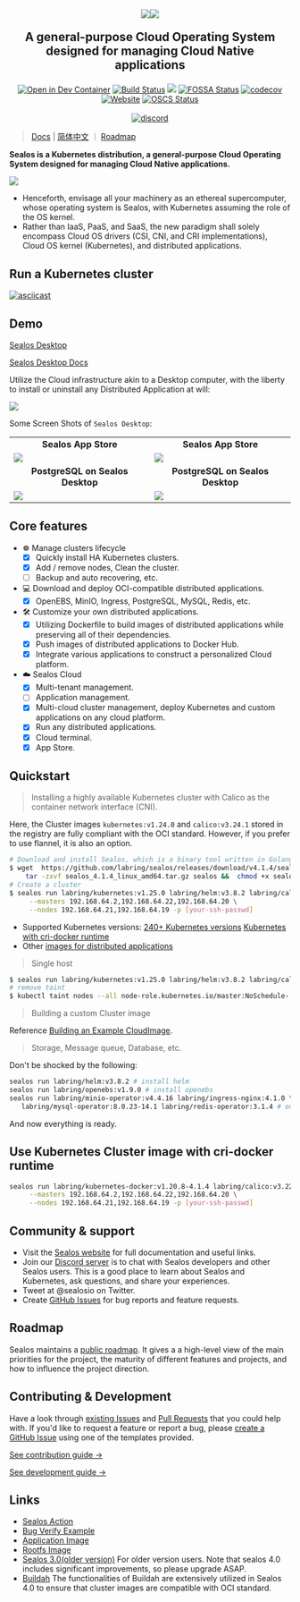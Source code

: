 <h2 align="center">

![](/img/sealos-left-dark.png#gh-dark-mode-only)![](/img/sealos-left.png#gh-light-mode-only)

A general-purpose Cloud Operating System designed for managing Cloud Native applications
</h2>

<div align="center">
  <p>

[![Open in Dev Container](https://img.shields.io/static/v1?label=Dev%20Container&message=Open&color=blue&logo=visualstudiocode)](https://vscode.dev/redirect?url=vscode://ms-vscode-remote.remote-containers/cloneInVolume?url=https://github.com/labring/sealos)
[![Build Status](https://github.com/labring/sealos/actions/workflows/release.yml/badge.svg)](https://github.com/labring/sealos/actions)
[![](https://img.shields.io/docker/pulls/labring/kubernetes)](https://hub.docker.com/r/labring/kubernetes)
[![FOSSA Status](https://app.fossa.com/api/projects/git%2Bgithub.com%2Flabring%2Fsealos.svg?type=shield)](https://app.fossa.com/projects/git%2Bgithub.com%2Flabring%2Fsealos?ref=badge_shield)
[![codecov](https://codecov.io/gh/labring/sealos/branch/main/graph/badge.svg?token=e41ZDcj06N)](https://codecov.io/gh/labring/sealos)
[![Website](https://img.shields.io/website?url=https%3A%2F%2Fpostwoman.io&logo=Postwoman)](https://sealos.io)
[![OSCS Status](https://www.oscs1024.com/platform/badge/labring/sealos.svg?size=small)](https://www.oscs1024.com/project/labring/sealos?ref=badge_small)
<br /><br />
[![discord](https://theme.zdassets.com/theme_assets/678183/cc59daa07820943e943c2fc283b9079d7003ff76.svg)](https://discord.gg/7bPNZfsjJu)

  </p>
</div>

> [Docs](https://www.sealos.io/docs/Intro) | [简体中文](https://www.sealos.io/zh-Hans/docs/Intro) ｜ [Roadmap](https://github.com/orgs/labring/projects/4/views/9)

**Sealos is a Kubernetes distribution, a general-purpose Cloud Operating System designed for managing Cloud Native applications.**

![](https://user-images.githubusercontent.com/8912557/173866494-379ba0dd-05af-4095-b63d-08f594581c52.png)

- Henceforth, envisage all your machinery as an ethereal supercomputer, whose operating system is Sealos, with Kubernetes assuming the role of the OS kernel.
- Rather than IaaS, PaaS, and SaaS, the new paradigm shall solely encompass Cloud OS drivers (CSI, CNI, and CRI implementations), Cloud OS kernel (Kubernetes), and distributed applications.

## Run a Kubernetes cluster

[![asciicast](https://asciinema.org/a/519263.svg)](https://asciinema.org/a/519263?speed=3)

## Demo

[Sealos Desktop](https://cloud.sealos.io)

[Sealos Desktop Docs](https://www.sealos.io/docs/cloud/Intro)

Utilize the Cloud infrastructure akin to a Desktop computer, with the liberty to install or uninstall any Distributed Application at will:

![](/img/sealos-desktop.png)

Some Screen Shots of `Sealos Desktop`:

<table>
  <tr>
      <td width="50%" align="center"><b>Sealos App Store</b></td>
      <td width="50%" align="center"><b>Sealos App Store</b></td>
  </tr>
  <tr>
     <td><img src="/img/sealos-app-store-1.jpg"/></td>
     <td><img src="/img/sealos-app-store-2.jpg"/></td>
  </tr>
  <tr>
      <td width="50%" align="center"><b>PostgreSQL on Sealos Desktop</b></td>
      <td width="50%" align="center"><b>PostgreSQL on Sealos Desktop</b></td>
  </tr>
  <tr>
     <td><img src="/img/postgresql-1.jpg"/></td>
     <td><img src="/img/postgresql-2.jpg"/></td>
  </tr>
</table>

## Core features

- ☸️ Manage clusters lifecycle
  - [x] Quickly install HA Kubernetes clusters.
  - [x] Add / remove nodes, Clean the cluster.
  - [ ] Backup and auto recovering, etc.
- 💻 Download and deploy OCI-compatible distributed applications.
  - [x] OpenEBS, MinIO, Ingress, PostgreSQL, MySQL, Redis, etc.
- 🛠️ Customize your own distributed applications.
  - [x] Utilizing Dockerfile to build images of distributed applications while preserving all of their dependencies.
  - [x] Push images of distributed applications to Docker Hub.
  - [x] Integrate various applications to construct a personalized Cloud platform.
- ☁️ Sealos Cloud
  - [x] Multi-tenant management.
  - [ ] Application management.
  - [x] Multi-cloud cluster management, deploy Kubernetes and custom applications on any cloud platform.
  - [x] Run any distributed applications.
  - [x] Cloud terminal.
  - [x] App Store.

## Quickstart

> Installing a highly available Kubernetes cluster with Calico as the container network interface (CNI).

Here, the Cluster images `kubernetes:v1.24.0` and `calico:v3.24.1` stored in the registry are fully compliant with the OCI standard. However, if you prefer to use flannel, it is also an option.

```bash
# Download and install Sealos, which is a binary tool written in Golang. Simply download it and copy it to the bin directory. You can also download it from the release page.
$ wget  https://github.com/labring/sealos/releases/download/v4.1.4/sealos_4.1.4_linux_amd64.tar.gz  && \
    tar -zxvf sealos_4.1.4_linux_amd64.tar.gz sealos &&  chmod +x sealos && mv sealos /usr/bin
# Create a cluster
$ sealos run labring/kubernetes:v1.25.0 labring/helm:v3.8.2 labring/calico:v3.24.1 \
     --masters 192.168.64.2,192.168.64.22,192.168.64.20 \
     --nodes 192.168.64.21,192.168.64.19 -p [your-ssh-passwd]
```

* Supported Kubernetes versions: [240+ Kubernetes versions](https://hub.docker.com/r/labring/kubernetes/tags) [Kubernetes with cri-docker runtime](https://hub.docker.com/r/labring/kubernetes-docker/tags)
* Other [images for distributed applications](https://hub.docker.com/u/labring)

> Single host

```bash
$ sealos run labring/kubernetes:v1.25.0 labring/helm:v3.8.2 labring/calico:v3.24.1 --single
# remove taint
$ kubectl taint nodes --all node-role.kubernetes.io/master:NoSchedule-
```

> Building a custom Cluster image

Reference [Building an Example CloudImage](https://www.sealos.io/docs/getting-started/build-example-cloudimage).

> Storage, Message queue, Database, etc.

Don't be shocked by the following:

```bash
sealos run labring/helm:v3.8.2 # install helm
sealos run labring/openebs:v1.9.0 # install openebs
sealos run labring/minio-operator:v4.4.16 labring/ingress-nginx:4.1.0 \
   labring/mysql-operator:8.0.23-14.1 labring/redis-operator:3.1.4 # oneliner
```

And now everything is ready.

## Use Kubernetes Cluster image with cri-docker runtime

```bash
sealos run labring/kubernetes-docker:v1.20.8-4.1.4 labring/calico:v3.22.1 \
     --masters 192.168.64.2,192.168.64.22,192.168.64.20 \
     --nodes 192.168.64.21,192.168.64.19 -p [your-ssh-passwd]
```

## Community & support

+ Visit the [Sealos website](https://sealos.io/) for full documentation and useful links.
+ Join our [Discord server](https://discord.gg/7bPNZfsjJu) is to chat with Sealos developers and other Sealos users. This is a good place to learn about Sealos and Kubernetes, ask questions, and share your experiences.
+ Tweet at @sealosio on Twitter.
+ Create [GitHub Issues](https://github.com/labring/sealos/issues/new/choose) for bug reports and feature requests.

## Roadmap

Sealos maintains a [public roadmap](https://github.com/orgs/labring/projects/4/views/9). It gives a a high-level view of the main priorities for the project, the maturity of different features and projects, and how to influence the project direction.

## Contributing & Development

Have a look through [existing Issues](https://github.com/labring/sealos/issues?q=is%3Aissue+is%3Aopen+sort%3Aupdated-desc) and [Pull Requests](https://github.com/labring/sealos/pulls?q=is%3Apr+is%3Aopen+sort%3Aupdated-desc) that you could help with. If you'd like to request a feature or report a bug, please [create a GitHub Issue](https://github.com/labring/sealos/issues/new/choose) using one of the templates provided.

[See contribution guide →](./CONTRIBUTING.md)

[See development guide →](./DEVELOPGUIDE.md)

## Links

- [Sealos Action](https://github.com/labring/sealos-action)
- [Bug Verify Example](https://github.com/labring-actions/bug-verify)
- [Application Image](https://github.com/labring-actions/cluster-image)
- [Rootfs Image](https://github.com/labring-actions/runtime)
- [Sealos 3.0(older version)](https://github.com/labring/sealos/tree/release-v3.3.9#readme) For older version users. Note that sealos 4.0 includes significant improvements, so please upgrade ASAP.
- [Buildah](https://github.com/containers/buildah) The functionalities of Buildah are extensively utilized in Sealos 4.0 to ensure that cluster images are compatible with OCI standard.

<!-- ## License -->

<!-- [![FOSSA Status](https://app.fossa.com/api/projects/git%2Bgithub.com%2Flabring%2Fsealos.svg?type=large)](https://app.fossa.com/projects/git%2Bgithub.com%2Flabring%2Fsealos?ref=badge_large) -->